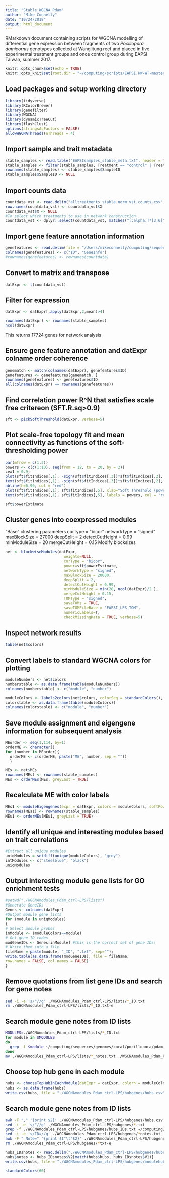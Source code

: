 ```yaml
---
title: "Stable_WGCNA_Pdam"
author: "Mike Connelly"
date: "10/24/2018"
output: html_document
---
```

RMarkdown document containing scripts for WGCNA modelling of differential gene expression between fragments of two *Pocillopora damicornis* genotypes collected at Wanglitung reef and placed in five experimental treatment groups and once control group during EAPSI Taiwan, summer 2017.

```r
knitr::opts_chunk$set(echo = TRUE)
knitr::opts_knit$set(root.dir = "~/computing/scripts/EAPSI.HW-WT-master/")
```
## Load packages and setup working directory
```r
library(tidyverse)
library(RColorBrewer)
library(genefilter)
library(WGCNA)
library(dynamicTreeCut)
library(flashClust)
options(stringsAsFactors = FALSE)
allowWGCNAThreads(nThreads = 4)
```
## Import sample and trait metadata
```r
stable_samples <- read.table("EAPSIsamples_stable_meta.txt", header = TRUE)
stable_samples <- filter(stable_samples, Treatment == "control" | Treatment == "LPS")
rownames(stable_samples) <- stable_samples$SampleID
stable_samples$SampleID <- NULL
```
## Import counts data 
```r
countdata_vst <- read.delim("alltreatments_stable.norm.vst.counts.csv", sep = ",", comment.char="#")
row.names(countdata_vst) <- countdata_vst$X
countdata_vst$X <- NULL
#To select which treatments to use in network construction
countdata_vst <- dplyr::select(countdata_vst, matches("[:alpha:]*[3,6]"))
```
## Import gene feature annotation information
```r
genefeatures <- read.delim(file = "/Users/mikeconnelly/computing/sequences/genomes/coral/pocillopora/pdam/pdam_genome_ID_Info.gff", header = F)
colnames(genefeatures) <- c("ID", "GeneInfo")
#rownames(genefeatures) <- rownames(countdata)
```

## Convert to matrix and transpose
```r
datExpr <- t(countdata_vst)
```
## Filter for expression
```r
datExpr <- datExpr[,apply(datExpr,2,mean)>4]
```
```r
rownames(datExpr) <- rownames(stable_samples)
ncol(datExpr)
```
This returns 17724 genes for network analysis

## Ensure gene feature annotation and datExpr colname order coherence
```r
genematch <- match(colnames(datExpr), genefeatures$ID)
genefeatures <- genefeatures[genematch, ]
rownames(genefeatures) <- genefeatures$ID
all(colnames(datExpr) == rownames(genefeatures))
```
 
## Find correlation power R^N that satisfies scale free critereon (SFT.R.sq>0.9)
```r
sft <- pickSoftThreshold(datExpr, verbose=5)
```
## Plot scale-free topology fit and mean connectivity as functions of the soft-thresholding power
```r
par(mfrow = c(1,2))
powers <- c(c(1:10), seq(from = 12, to = 20, by = 2))
cex1 = 0.9;
plot(sft$fitIndices[,1], -sign(sft$fitIndices[,3])*sft$fitIndices[,2], xlab="Soft Threshold (power)", ylab="Scale Free Topology Model Fit, signed R^2", type = "n", main = paste("Scale Independence"));
text(sft$fitIndices[,1], -sign(sft$fitIndices[,3])*sft$fitIndices[,2], labels = powers, col = "red");
abline(h=0.90, col = "red")
plot(sft$fitIndices[,1], sft$fitIndices[,5], xlab="Soft Threshold (power)", ylab = "Mean Connectivity", type = "n", main = paste("Mean Connectivity"));
text(sft$fitIndices[,1], sft$fitIndices[,5], labels = powers, col = "red")
```
```r
sft$powerEstimate
```

## Cluster genes into coexpressed modules
"Base" clustering parameters
  corType = "bicor"
  networkType = "signed"
  maxBlockSize = 27000
  deepSplit = 2
  detectCutHeight = 0.99
  minModuleSize = 20
  mergeCutHeight = 0.15
Modify blocksizes
```r
net <- blockwiseModules(datExpr, 
                          weights=NULL, 
                          corType = "bicor",
                          power=sft$powerEstimate,
                          networkType = "signed",
                          maxBlockSize = 20000,
                          deepSplit = 2,
                          detectCutHeight = 0.99,
                          minModuleSize = min(20, ncol(datExpr)/2 ),
                          mergeCutHeight = 0.15,
                          TOMType = "signed",
                          saveTOMs = TRUE,
                          saveTOMFileBase = "EAPSI_LPS_TOM",
                          numericLabels=T, 
                          checkMissingData = TRUE, verbose=5)
```
## Inspect network results
```r
table(net$colors)
```
## Convert labels to standard WGCNA colors for plotting
```r
moduleNumbers <- net$colors
numberstable <- as.data.frame(table(moduleNumbers))
colnames(numberstable) <- c("module", "number")

moduleColors <- labels2colors(net$colors, colorSeq = standardColors(), zeroIsGrey = TRUE)
colorstable <- as.data.frame(table(moduleColors))
colnames(colorstable) <- c("module", "number")
```
## Save module assignment and eigengene information for subsequent analysis
```r
MEorder <- seq(1,114, by=1)
orderME <- character()
for (number in MEorder){
  orderME <- c(orderME, paste("ME", number, sep = ""))
  }
```
```r
MEs <- net$MEs
rownames(MEs) <- rownames(stable_samples)
MEs <- orderMEs(MEs, greyLast = TRUE)
```

## Recalculate ME with color labels
```r
MEs1 <- moduleEigengenes(expr = datExpr, colors = moduleColors, softPower = sft$powerEstimate)$eigengenes
rownames(MEs1) <- rownames(stable_samples)
MEs1 <- orderMEs(MEs1, greyLast = TRUE)
```

## Identify all unique and interesting modules based on trait correlations
```r
#Extract all unique modules
uniqModules = setdiff(unique(moduleColors), "grey")
intModules <- c("steelblue", "black")
uniqModules
```

## Output interesting module gene lists for GO enrichment tests
```r
#setwd("./WGCNAmodules_Pdam_ctrl-LPS/lists")
#Generate GeneIDs
Genes <- colnames(datExpr)
#Output module gene lists
for (module in uniqModules)
{
# Select module probes
inModule <- (moduleColors==module)
# Get gene ID codes
modGeneIDs <- Genes[inModule] #this is the correct set of gene IDs!
# Write them into a file
fileName = paste(module, "_ID", ".txt", sep="");
write.table(as.data.frame(modGeneIDs), file = fileName,
row.names = FALSE, col.names = FALSE)
}
```
## Remove quotations from list gene IDs and search for gene notes 
```bash
sed -i -e 's/"//g' ./WGCNAmodules_Pdam_ctrl-LPS/lists/*_ID.txt
rm ./WGCNAmodules_Pdam_ctrl-LPS/lists/*_ID.txt-e
```
## Search module gene notes from ID lists
```bash
MODULES=./WGCNAmodules_Pdam_ctrl-LPS/lists/*_ID.txt
for module in $MODULES
do
  grep -f $module ~/computing/sequences/genomes/coral/pocillopora/pdam_genome_IDs.notes.gff > ${module}_notes.txt
done
mv ./WGCNAmodules_Pdam_ctrl-LPS/lists/*_notes.txt ./WGCNAmodules_Pdam_ctrl-LPS/notes
```
## Choose top hub gene in each module
```r
hubs <- chooseTopHubInEachModule(datExpr = datExpr, colorh = moduleColors, power = sft$powerEstimate, type = "signed")
hubs <- as.data.frame(hubs)
write.csv(hubs, file = "./WGCNAmodules_Pdam_ctrl-LPS/hubgenes/hubs.csv")
```
## Search module gene notes from ID lists
```bash
awk -F "," '{print $2}' ./WGCNAmodules_Pdam_ctrl-LPS/hubgenes/hubs.csv > ./WGCNAmodules_Pdam_ctrl-LPS/hubgenes/hubs_IDs.txt
sed -i -e 's/"//g' ./WGCNAmodules_Pdam_ctrl-LPS/hubgenes/*.txt
grep -f ./WGCNAmodules_Pdam_ctrl-LPS/hubgenes/hubs_IDs.txt ~/computing/sequences/genomes/coral/pocillopora/pdam_genome_IDs.notes.gff > ./WGCNAmodules_Pdam_ctrl-LPS/hubgenes/hubs_IDs.notes.txt
sed -i -e 's/ID=//g' ./WGCNAmodules_Pdam_ctrl-LPS/hubgenes/*notes.txt
awk -F " Note=" '{print $1"\t"$2}' ./WGCNAmodules_Pdam_ctrl-LPS/hubgenes/hubs_IDs.notes.txt > ./WGCNAmodules_Pdam_ctrl-LPS/hubgenes/hubs_IDsnotes.txt
rm ./WGCNAmodules_Pdam_ctrl-LPS/hubgenes/*txt-e
```
```r
hubs_IDsnotes <- read.delim("./WGCNAmodules_Pdam_ctrl-LPS/hubgenes/hubs_IDsnotes.txt", header=FALSE)
hubs$notes <- hubs_IDsnotes$V2[match(hubs$hubs, hubs_IDsnotes$V1)]
write.csv(hubs, file = "./WGCNAmodules_Pdam_ctrl-LPS/hubgenes/modulehubs.csv")
```

```r
standardColors(60)
```

